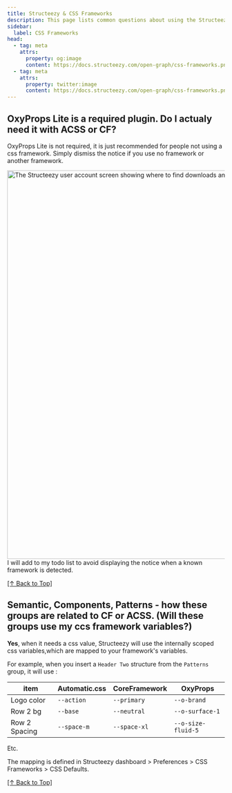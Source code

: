```yaml
---
title: Structeezy & CSS Frameworks
description: This page lists common questions about using the Structeezy with your favorite CSS Framework.
sidebar:
  label: CSS Frameworks
head:
  - tag: meta
    attrs:
      property: og:image
      content: https://docs.structeezy.com/open-graph/css-frameworks.png
  - tag: meta
    attrs:
      property: twitter:image
      content: https://docs.structeezy.com/open-graph/css-frameworks.png
---
```


## OxyProps Lite is a required plugin. Do I actualy need it with ACSS or CF?
OxyProps Lite is not required, it is just recommended for people not using a css framework. Simply dismiss the notice if you use no framework or another framework.

<Image
  src={dismiss}
  alt="The Structeezy user account screen showing where to find downloads and license key in the order informations."
  format="avif"
  quality="mid"
  width="900"
/>
I will add to my todo list to avoid displaying the notice when a known framework is detected.

[[↑ Back to Top]](#top)

## Semantic, Components, Patterns - how these groups are related to CF or ACSS. (Will these groups use my ccs framework variables?)
**Yes**, when it needs a css value, Structeezy will use the internally scoped css variables,which are mapped to your framework's variables.

For example, when you insert a `Header Two` structure from the `Patterns` group, it will use :

| item | Automatic.css | CoreFramework | OxyProps |
| --- | --- | --- | --- |
| Logo color | `--action` | `--primary` | `--o-brand` |
| Row 2 bg | `--base` | `--neutral` | `--o-surface-1` |
| Row 2 Spacing | `--space-m` | `--space-xl` | `--o-size-fluid-5` |

Etc.

The mapping is defined in Structeezy dashboard > Preferences > CSS Frameworks > CSS Defaults.

[[↑ Back to Top]](#top)
